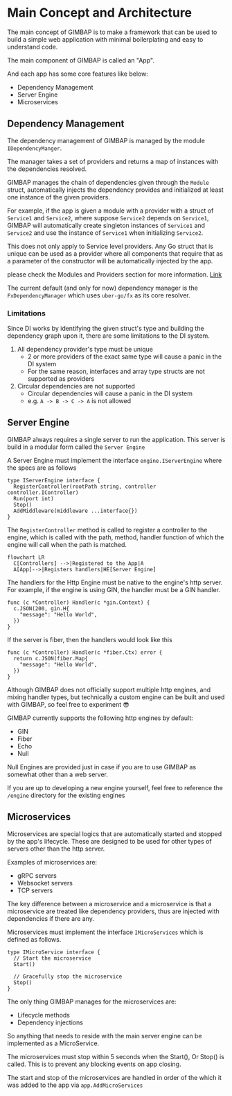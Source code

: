 # Main Concept and Architecture

The main concept of GIMBAP is to make a framework that can be used to build a simple web application with minimal boilerplating and easy to understand code.

The main component of GIMBAP is called an "App".

And each app has some core features like below:

- Dependency Management
- Server Engine
- Microservices

## Dependency Management

The dependency management of GIMBAP is managed by the module `IDependencyManger`.

The manager takes a set of providers and returns a map of instances with the dependencies resolved.

GIMBAP manages the chain of dependencies given through the `Module` struct, automatically injects the dependency provides and initialized at least one instance of the given providers.

For example, if the app is given a module with a provider with a struct of `Service1` and `Service2`, where suppose `Service2` depends on `Service1`, GIMBAP will automatically create singleton instances of `Service1` and `Service2` and use the instance of `Service1` when initializing `Service2`.

This does not only apply to Service level providers. Any Go struct that is unique can be used as a provider where all components that require that as a parameter of the constructor will be automatically injected by the app.

please check the Modules and Providers section for more information. [Link](./modules-providers.md)

The current default (and only for now) dependency manager is the `FxDependencyManager` which uses `uber-go/fx` as its core resolver.

### Limitations

Since DI works by identifying the given struct's type and building the dependency graph upon it, there are some limitations to the DI system.

1. All dependency provider's type must be unique
   - 2 or more providers of the exact same type will cause a panic in the DI system
   - For the same reason, interfaces and array type structs are not supported as providers
2. Circular dependencies are not supported
   - Circular dependencies will cause a panic in the DI system
   - e.g. `A -> B -> C -> A` is not allowed

## Server Engine

GIMBAP always requires a single server to run the application. This server is build in a modular form called the `Server Engine`

A Server Engine must implement the interface `engine.IServerEngine` where the specs are as follows

```golang
type IServerEngine interface {
  RegisterController(rootPath string, controller controller.IController)
  Run(port int)
  Stop()
  AddMiddleware(middleware ...interface{})
}
```

The `RegisterController` method is called to register a controller to the engine, which is called with the path, method, handler function of which the engine will call when the path is matched.

```mermaid
flowchart LR
  C[Controllers] -->|Registered to the App|A
  A[App]-->|Registers handlers|HE[Server Engine]
```

The handlers for the Http Engine must be native to the engine's http server. For example, if the engine is using GIN, the handler must be a GIN handler.

```golang
func (c *Controller) Handler(c *gin.Context) {
  c.JSON(200, gin.H{
    "message": "Hello World",
  })
}
```

If the server is fiber, then the handlers would look like this

```golang
func (c *Controller) Handler(c *fiber.Ctx) error {
  return c.JSON(fiber.Map{
    "message": "Hello World",
  })
}
```

Although GIMBAP does not officially support multiple http engines, and mixing handler types, but technically a custom engine can be built and used with GIMBAP, so feel free to experiment 😎

GIMBAP currently supports the following http engines by default:

- GIN
- Fiber
- Echo
- Null

Null Engines are provided just in case if you are to use GIMBAP as somewhat other than a web server.

If you are up to developing a new engine yourself, feel free to reference the `/engine` directory for the existing engines

## Microservices

Microservices are special logics that are automatically started and stopped by the app's lifecycle. These are designed to be used for other types of servers other than the http server.

Examples of microservices are:

- gRPC servers
- Websocket servers
- TCP servers

The key difference between a microservice and a microservice is that a microservice are treated like dependency providers, thus are injected with dependencies if there are any.

Microservices must implement the interface `IMicroServices` which is defined as follows.

```golang
type IMicroService interface {
  // Start the microservice
  Start()

  // Gracefully stop the microservice
  Stop()
}
```

The only thing GIMBAP manages for the microservices are:

- Lifecycle methods
- Dependency injections

So anything that needs to reside with the main server engine can be implemented as a MicroService.

The microservices must stop within 5 seconds when the Start(), Or Stop() is called. This is to prevent any blocking events on app closing.

The start and stop of the microservices are handled in order of the which it was added to the app via `app.AddMicroServices`
